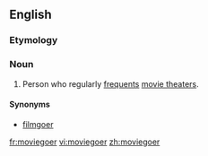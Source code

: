 ==English==

===Etymology===
{{compound|movie|goer}}

===Noun===
{{wikipedia}}
{{en-noun}}

# Person who regularly [[frequent#Verb|frequents]] [[movie theater]]s.

====Synonyms====
* {{qualifier|UK}} [[filmgoer]]

[[fr:moviegoer]]
[[vi:moviegoer]]
[[zh:moviegoer]]